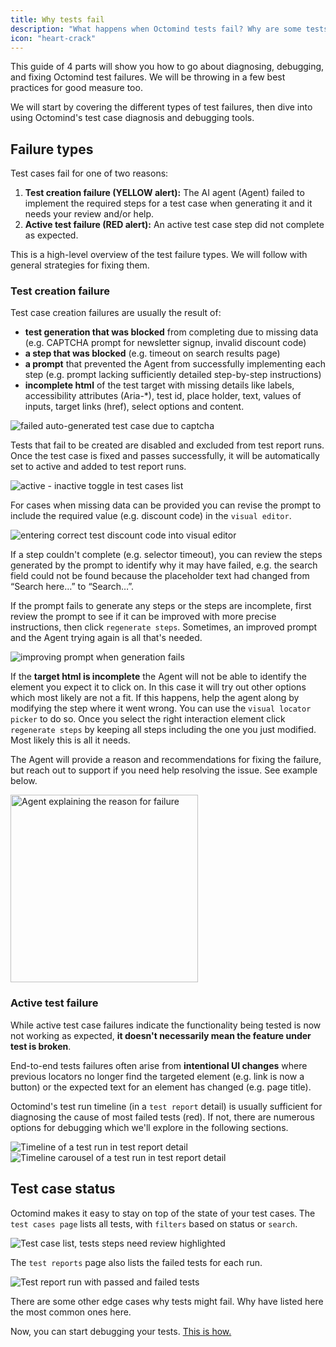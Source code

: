 ```yaml
---
title: Why tests fail
description: "What happens when Octomind tests fail? Why are some tests yellow or red?"
icon: "heart-crack"
---
```


This guide of 4 parts will show you how to go about diagnosing, debugging, and fixing Octomind test failures. We will be throwing in a few best practices for good measure too.

We will start by covering the different types of test failures, then dive into using Octomind's test case diagnosis and debugging tools.

## Failure types

Test cases fail for one of two reasons:

1. **Test creation failure (YELLOW alert):** The AI agent (Agent) failed to implement the required steps for a test case when generating it and it needs your review and/or help.
2. **Active test failure (RED alert):** An active test case step did not complete as expected.

This is a high-level overview of the test failure types. We will follow with general strategies for fixing them.

### Test creation failure

Test case creation failures are usually the result of:

- **test generation that was blocked** from completing due to missing data (e.g. CAPTCHA prompt for newsletter signup, invalid discount code)
- **a step that was blocked** (e.g. timeout on search results page)
- **a prompt** that prevented the Agent from successfully implementing each step (e.g. prompt lacking sufficiently detailed step-by-step instructions)
- **incomplete html** of the test target with missing details like labels, accessibility attributes (Aria-\*), test id, place holder, text, values of inputs, target links (href), select options and content.

<Frame caption="A test step of an auto-generated login test failed due to CAPTCHA, 12/2024">
  <img
    src="/images/guides/log-in-fail.png"
    alt="failed auto-generated test case due to captcha"
  />
</Frame>

Tests that fail to be created are disabled and excluded from test report runs. Once the test case is fixed and passes successfully, it will be automatically set to active and added to test report runs.

<Frame caption="toggle set on active automatically for successful and inactive for failed test generation, 12/2024">
  <img
    src="/images/guides/active-inactive-toggle.png"
    alt="active - inactive toggle in test cases list"
  />
</Frame>

For cases when missing data can be provided you can revise the prompt to include the required value (e.g. discount code) in the `visual editor`.

<Frame caption="Entering correct test discount code in visual locator picker, 12/2024">
  <img
    src="/images/guides/discount-code.png"
    alt="entering correct test discount code into visual editor"
  />
</Frame>

If a step couldn't complete (e.g. selector timeout), you can review the steps generated by the prompt to identify why it may have failed, e.g. the search field could not be found because the placeholder text had changed from “Search here…” to “Search…”.

If the prompt fails to generate any steps or the steps are incomplete, first review the prompt to see if it can be improved with more precise instructions, then click `regenerate steps`. Sometimes, an improved prompt and the Agent trying again is all that's needed.

<Frame caption="Improving prompt when test generation fails, 12/2024">
  <img
    src="/images/guides/prompt-fix-minigif.gif"
    alt="improving prompt when generation fails"
  />
</Frame>

If the **target html is incomplete** the Agent will not be able to identify the element you expect it to click on. In this case it will try out other options which most likely are not a fit. If this happens, help the agent along by modifying the step where it went wrong. You can use the `visual locator picker` to do so. Once you select the right interaction element click `regenerate steps` by keeping all steps including the one you just modified. Most likely this is all it needs.

The Agent will provide a reason and recommendations for fixing the failure, but reach out to support if you need help resolving the issue. See example below.

<Frame caption="Agent providing the reason for failure, 12/2024">
  <img
    src="/images/guides/agent-explanation.png"
    alt="Agent explaining the reason for failure"
    width="300"
  />
</Frame>

### Active test failure

While active test case failures indicate the functionality being tested is now not working as expected, **it doesn't necessarily mean the feature under test is broken**.

End-to-end tests failures often arise from **intentional UI changes** where previous locators no longer find the targeted element (e.g. link is now a button) or the expected text for an element has changed (e.g. page title).

Octomind's test run timeline (in a `test report` detail) is usually sufficient for diagnosing the cause of most failed tests (red). If not, there are numerous options for debugging which we'll explore in the following sections.

<Frame caption="Timeline of a test run in test report detail, 12/2024">
  <img
    src="/images/guides/testresult-timeline.gif"
    alt="Timeline of a test run in test report detail"
  />
</Frame>

<div class="mt-8" />

<Frame caption="Timeline carousel of a test run in test report detail, 12/2024">
  <img
    src="/images/guides/testresult-timeline-carousel.png"
    alt="Timeline carousel of a test run in test report detail"
  />
</Frame>

## Test case status

Octomind makes it easy to stay on top of the state of your test cases. The `test cases page` lists all tests, with `filters` based on status or `search`.

<Frame caption="Test case list where tests with steps needing review are highlighted, 12/2024">
  <img
    src="/images/guides/tests-need-review-list.png"
    alt="Test case list, tests steps need review highlighted"
  />
</Frame>

The `test reports` page also lists the failed tests for each run.

<Frame caption="Test report run with passed and failed active tests, 12/2024">
  <img
    src="/images/guides/test-report.png"
    alt="Test report run with passed and failed tests"
  />
</Frame>

There are some other edge cases why tests might fail. Why have listed here the most common ones here.

Now, you can start debugging your tests. [This is how.](/guides/test-debugging-2)
